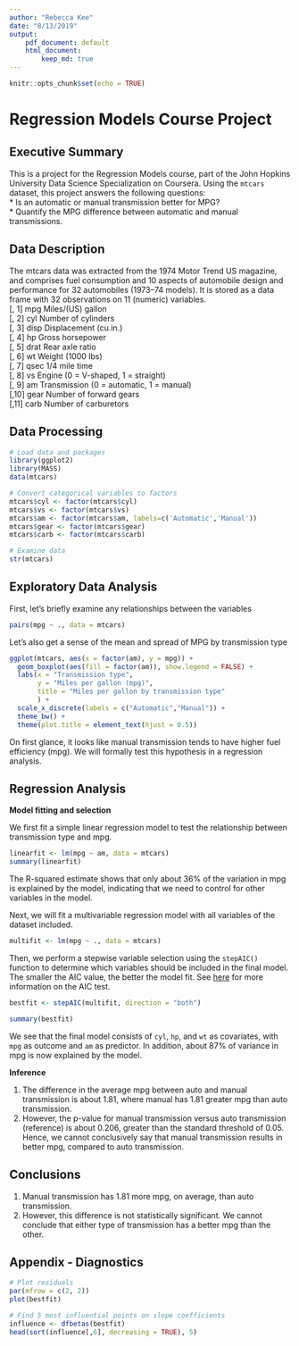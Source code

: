 ```yaml
---
author: "Rebecca Kee"
date: "8/13/2019"
output: 
    pdf_document: default
    html_document:
        keep_md: true
---
```


```r
knitr::opts_chunk$set(echo = TRUE)
```

# Regression Models Course Project

## Executive Summary
This is a  project for the Regression Models course, part of the John Hopkins University Data Science Specialization on Coursera. Using the `mtcars` dataset, this project answers the following questions:  
* Is an automatic or manual transmission better for MPG?  
* Quantify the MPG difference between automatic and manual transmissions.  

## Data Description
The mtcars data was extracted from the 1974 Motor Trend US magazine, and comprises fuel consumption and 10 aspects of automobile design and performance for 32 automobiles (1973–74 models). It is stored as a data frame with 32 observations on 11 (numeric) variables.  
[, 1]	mpg	Miles/(US) gallon  
[, 2]	cyl	Number of cylinders  
[, 3]	disp	Displacement (cu.in.)  
[, 4]	hp	Gross horsepower  
[, 5]	drat	Rear axle ratio  
[, 6]	wt	Weight (1000 lbs)  
[, 7]	qsec	1/4 mile time  
[, 8]	vs	Engine (0 = V-shaped, 1 = straight)  
[, 9]	am	Transmission (0 = automatic, 1 = manual)  
[,10]	gear	Number of forward gears  
[,11]	carb	Number of carburetors  

## Data Processing
```r
# Load data and packages
library(ggplot2)
library(MASS)
data(mtcars)

# Convert categorical variables to factors 
mtcars$cyl <- factor(mtcars$cyl)
mtcars$vs <- factor(mtcars$vs)
mtcars$am <- factor(mtcars$am, labels=c('Automatic','Manual'))
mtcars$gear <- factor(mtcars$gear)
mtcars$carb <- factor(mtcars$carb)

# Examine data
str(mtcars)
```

## Exploratory Data Analysis

First, let's briefly examine any relationships between the variables
```r
pairs(mpg ~ ., data = mtcars)
```

Let's also get a sense of the mean and spread of MPG by transmission type
```r
ggplot(mtcars, aes(x = factor(am), y = mpg)) + 
  geom_boxplot(aes(fill = factor(am)), show.legend = FALSE) +
  labs(x = "Transmission type", 
       y = "Miles per gallon (mpg)", 
       title = "Miles per gallon by transmission type"
       ) +
  scale_x_discrete(labels = c("Automatic","Manual")) +
  theme_bw() + 
  theme(plot.title = element_text(hjust = 0.5))
```

On first glance, it looks like manual transmission tends to have higher fuel efficiency (mpg). We will formally test this hypothesis in a regression analysis. 

## Regression Analysis

**Model fitting and selection**

We first fit a simple linear regression model to test the relationship between transmission type and mpg.
```r
linearfit <- lm(mpg ~ am, data = mtcars)
summary(linearfit)
```
The R-squared estimate shows that only about 36% of the variation in mpg is explained by the model, indicating that we need to control for other variables in the model. 

Next, we will fit a multivariable regression model with all variables of the dataset included.
```r
multifit <- lm(mpg ~ ., data = mtcars)
```

Then, we perform a stepwise variable selection using the `stepAIC()` function to determine which variables should be included in the final model. The smaller the AIC value, the better the model fit. See [here](https://en.wikipedia.org/wiki/Akaike_information_criterion) for more information on the AIC test. 
```r
bestfit <- stepAIC(multifit, direction = "both")
```
```r
summary(bestfit)
```
We see that the final model consists of `cyl`, `hp`, and `wt` as covariates, with `mpg` as outcome and `am` as predictor. In addition, about 87% of variance in mpg is now explained by the model. 

**Inference**

1. The difference in the average mpg between auto and manual transmission is about 1.81, where manual has 1.81 greater mpg than auto transmission.  
2. However, the p-value for manual transmission versus auto transmission (reference) is about 0.206, greater than the standard threshold of 0.05. Hence, we cannot conclusively say that manual transmission results in better mpg, compared to auto transmission. 

## Conclusions
1. Manual transmission has 1.81 more mpg, on average, than auto transmission.  
2. However, this difference is not statistically significant. We cannot conclude that either type of transmission has a better mpg than the other.  

## Appendix - Diagnostics
```r
# Plot residuals
par(mfrow = c(2, 2))
plot(bestfit)
```
```r
# Find 5 most influential points on slope coefficients 
influence <- dfbetas(bestfit)
head(sort(influence[,6], decreasing = TRUE), 5)
```


